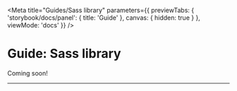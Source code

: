 
<Meta title="Guides/Sass library" parameters={{
  previewTabs: {
    'storybook/docs/panel': { title: 'Guide' },
    canvas: { hidden: true }
  },
  viewMode: 'docs'
}} />

<PageSection>

# Guide: Sass library

Coming soon!

</PageSection>

---
